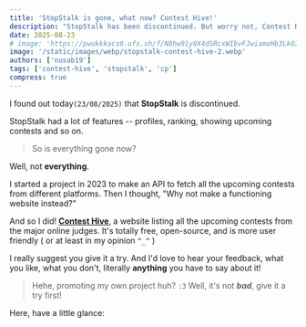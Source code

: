 ---
title: 'StopStalk is gone, what now? Contest Hive!'
description: "StopStalk has been discontinued. But worry not, Contest Hive is here to stay! We gathered all the upcoming contests in one place, so you don't have to."
date: 2025-08-23
# image: 'https://pwukkkacs0.ufs.sh/f/N8hw91y0X4dSRcxWIbvFJwiamoHb3LkOIN4TgAX2YZpMUf0S'
image: '/static/images/webp/stopstalk-contest-hive-2.webp'
authors: ['nusab19']
tags: ['contest-hive', 'stopstalk', 'cp']
compress: true
---


I found out today`(23/08/2025)` that **StopStalk** is discontinued.

StopStalk had a lot of features -- profiles, ranking, showing upcoming contests and so on.

> So is everything gone now?

Well, not **everything**.

I started a project in 2023 to make an API to fetch all the upcoming contests from different platforms. Then I thought, "Why not make a functioning website instead?"

And so I did! **[Contest Hive](https://contest-hive.vercel.app/)**, a website listing all the upcoming contests from the major online judges. It's totally free, open-source, and is more user friendly ( or at least in my opinion `^_^` )

I really suggest you give it a try. And I'd love to hear your feedback, what you like, what you don't, literally **anything** you have to say about it!

> Hehe, promoting my own project huh? `:3`
> Well, it's not **_bad_**, give it a try first!

Here, have a little glance:

<SmartImage
  src="/static/images/contest-hive.vercel.app_focused-min.png"
  alt="Contest Hive Screenshot"
  compress={false}
  class="rounded-xl"
/>
